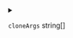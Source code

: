 
<details>
<summary>

`cloneArgs`  <span class="config-field-type">string[]</span> 

</summary>

CloneArgs are additional arguments that should be supplied to the git CLI

</details>
